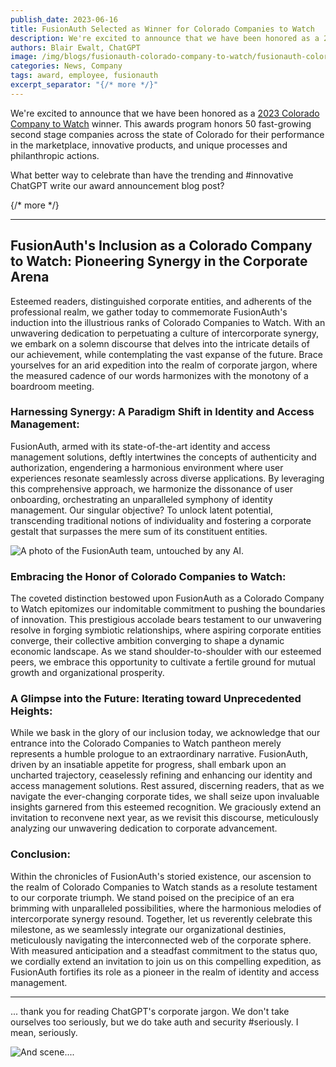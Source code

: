```yaml
---
publish_date: 2023-06-16 
title: FusionAuth Selected as Winner for Colorado Companies to Watch
description: We're excited to announce that we have been honored as a 2023 Colorado Company to Watch
authors: Blair Ewalt, ChatGPT
image: /img/blogs/fusionauth-colorado-company-to-watch/fusionauth-colorado-company-to-watch.png
categories: News, Company
tags: award, employee, fusionauth
excerpt_separator: "{/* more */}"
---
```


We're excited to announce that we have been honored as a [2023 Colorado Company to Watch](https://coloradocompaniestowatch.org/winners/2023_winners/) winner. This awards program honors 50 fast-growing second stage companies across the state of Colorado for their performance in the marketplace, innovative products, and unique processes and philanthropic actions.

What better way to celebrate than have the trending and #innovative ChatGPT write our award announcement blog post?

{/* more */}

----

## FusionAuth's Inclusion as a Colorado Company to Watch: Pioneering Synergy in the Corporate Arena

Esteemed readers, distinguished corporate entities, and adherents of the professional realm, we gather today to commemorate FusionAuth's induction into the illustrious ranks of Colorado Companies to Watch. With an unwavering dedication to perpetuating a culture of intercorporate synergy, we embark on a solemn discourse that delves into the intricate details of our achievement, while contemplating the vast expanse of the future. Brace yourselves for an arid expedition into the realm of corporate jargon, where the measured cadence of our words harmonizes with the monotony of a boardroom meeting.

### Harnessing Synergy: A Paradigm Shift in Identity and Access Management:

FusionAuth, armed with its state-of-the-art identity and access management solutions, deftly intertwines the concepts of authenticity and authorization, engendering a harmonious environment where user experiences resonate seamlessly across diverse applications. By leveraging this comprehensive approach, we harmonize the dissonance of user onboarding, orchestrating an unparalleled symphony of identity management. Our singular objective? To unlock latent potential, transcending traditional notions of individuality and fostering a corporate gestalt that surpasses the mere sum of its constituent entities.

![A photo of the FusionAuth team, untouched by any AI.](/img/blogs/fusionauth-colorado-company-to-watch/all-hands-team-photo.png)

### Embracing the Honor of Colorado Companies to Watch:

The coveted distinction bestowed upon FusionAuth as a Colorado Company to Watch epitomizes our indomitable commitment to pushing the boundaries of innovation. This prestigious accolade bears testament to our unwavering resolve in forging symbiotic relationships, where aspiring corporate entities converge, their collective ambition converging to shape a dynamic economic landscape. As we stand shoulder-to-shoulder with our esteemed peers, we embrace this opportunity to cultivate a fertile ground for mutual growth and organizational prosperity.

### A Glimpse into the Future: Iterating toward Unprecedented Heights:

While we bask in the glory of our inclusion today, we acknowledge that our entrance into the Colorado Companies to Watch pantheon merely represents a humble prologue to an extraordinary narrative. FusionAuth, driven by an insatiable appetite for progress, shall embark upon an uncharted trajectory, ceaselessly refining and enhancing our identity and access management solutions. Rest assured, discerning readers, that as we navigate the ever-changing corporate tides, we shall seize upon invaluable insights garnered from this esteemed recognition. We graciously extend an invitation to reconvene next year, as we revisit this discourse, meticulously analyzing our unwavering dedication to corporate advancement.

### Conclusion:

Within the chronicles of FusionAuth's storied existence, our ascension to the realm of Colorado Companies to Watch stands as a resolute testament to our corporate triumph. We stand poised on the precipice of an era brimming with unparalleled possibilities, where the harmonious melodies of intercorporate synergy resound. Together, let us reverently celebrate this milestone, as we seamlessly integrate our organizational destinies, meticulously navigating the interconnected web of the corporate sphere. With measured anticipation and a steadfast commitment to the status quo, we cordially extend an invitation to join us on this compelling expedition, as FusionAuth fortifies its role as a pioneer in the realm of identity and access management.

----

... thank you for reading ChatGPT's corporate jargon. We don't take ourselves too seriously, but we do take auth and security #seriously. I mean, seriously.

![And scene....](/img/blogs/fusionauth-colorado-company-to-watch/and-scene.gif)

